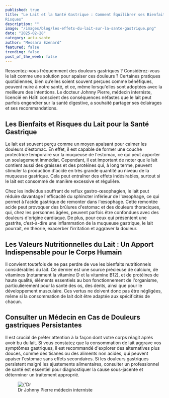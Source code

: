 ```yaml
---
published: true
title: "Le Lait et la Santé Gastrique : Comment Équilibrer ses Bienfaits et Ses
Risques"
description: ""
image: "/images/blog/les-effets-du-lait-sur-la-sante-gastrique.png"
date: "2025-02-28"
category: actu-sante
author: "Messara Ezenard"
featured: false
trending: false
post_of_the_week: false
---
```


Ressentez-vous fréquemment des douleurs gastriques ? Considérez-vous le lait comme une solution
pour apaiser ces douleurs ?
Certaines pratiques quotidiennes, bien qu’elles soient souvent perçues comme bénéfiques, peuvent
nuire à notre santé, et ce, même lorsqu&#39;elles sont adoptées avec la meilleure des intentions.
Le docteur Johnny Pierre, médecin interniste, licencié en Haïti conscient des conséquences néfastes
que le lait peut parfois engendrer sur la santé digestive, a souhaité partager ses éclairages et ses
recommandations.

## Les Bienfaits et Risques du Lait pour la Santé Gastrique
Le lait est souvent perçu comme un moyen apaisant pour calmer les douleurs d’estomac. En effet, il
est capable de former une couche protectrice temporaire sur la muqueuse de l&#39;estomac, ce qui peut
apporter un soulagement immédiat. Cependant, il est important de noter que le lait contient aussi des
graisses et des protéines qui, à long terme, peuvent stimuler la production d&#39;acide en très grande
quantité au niveau de la muqueuse gastrique. Cela peut entraîner des effets indésirables, surtout si le
lait est consommé de manière excessive et régulière.

Chez les individus souffrant de reflux gastro-œsophagien, le lait peut réduire davantage l&#39;efficacité du
sphincter inférieur de l&#39;œsophage, ce qui permet à l’acide gastrique de remonter dans l&#39;œsophage.
Cette remontée acide peut provoquer des brûlures d&#39;estomac et des douleurs thoraciques, qui, chez
les personnes âgées, peuvent parfois être confondues avec des douleurs d&#39;origine cardiaque. De
plus, pour ceux qui présentent une gastrite, c’est-à-dire une inflammation de la muqueuse gastrique,
le lait pourrait, en théorie, exacerber l&#39;irritation et aggraver la douleur.

## Les Valeurs Nutritionnelles du Lait : Un Apport Indispensable pour le Corps Humain
Il convient toutefois de ne pas perdre de vue les bienfaits nutritionnels considérables du lait. Ce
dernier est une source précieuse de calcium, de vitamines (notamment la vitamine D et la vitamine
B12), et de protéines de haute qualité, éléments essentiels au bon fonctionnement de l&#39;organisme,
particulièrement pour la santé des os, des dents, ainsi que pour le développement musculaire. Ces
vertus ne doivent donc pas être négligées, même si la consommation de lait doit être adaptée aux
spécificités de chacun.

## Consulter un Médecin en Cas de Douleurs gastriques Persistantes
Il est crucial de prêter attention à la façon dont votre corps réagit après avoir bu du lait. Si vous
constatez que la consommation de lait aggrave vos symptômes gastriques, il est recommandé
d&#39;explorer des alternatives plus douces, comme des tisanes ou des aliments non acides, qui peuvent
apaiser l&#39;estomac sans effets secondaires. Si les douleurs gastriques persistent malgré les
ajustements alimentaires, consulter un professionnel de santé est essentiel pour diagnostiquer la
cause sous-jacente et déterminer un traitement approprié.

<figure>
    <img src={'/images/blog/les-effets-du-lait-sur-la-sante-gastrique-2.jpeg'} alt={'Dr Johnny Pierre médecin interniste'}/>
    <figcaption>Dr Johnny Pierre médecin interniste</figcaption>
</figure>
